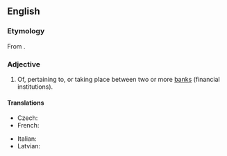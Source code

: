 ==English==

===Etymology===
From {{prefix|inter|bank|lang=en}}.

===Adjective===
{{en-adj|-}}

# Of, pertaining to, or taking place between two or more [[bank]]s (financial institutions).

====Translations====
{{trans-top|of, pertaining to, or taking place between two or more banks}}
* Czech: {{t|cs|mezibankovní}}
* French: {{t+|fr|interbancaire}}
{{trans-mid}}
* Italian: {{t+|it|interbancario}}
* Latvian: {{t|lv|starpbanku}}
{{trans-bottom}}